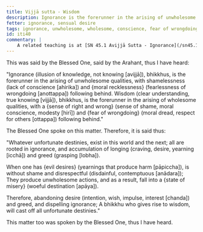 ```yaml
---
title: Vijjā sutta - Wisdom
description: Ignorance is the forerunner in the arising of unwholesome qualities, and wisdom is the forerunner in the arising of wholesome qualities.
fetter: ignorance, sensual desire
tags: ignorance, unwholesome, wholesome, conscience, fear of wrongdoing, wisdom, sense of shame, respect, craving, greed, grasping, shamelessness, moral recklessness, iti, iti28-49
id: iti40
commentary: |
    A related teaching is at [SN 45.1 Avijjā Sutta - Ignorance](/sn45.1).
---
```


This was said by the Blessed One, said by the Arahant, thus I have heard:

"Ignorance (illusion of knowledge, not knowing [avijjā]), bhikkhus, is the forerunner in the arising of unwholesome qualities, with shamelessness (lack of conscience [ahirika]) and \{moral recklessness} (fearlessness of wrongdoing [anottappa]) following behind. Wisdom (clear understanding, true knowing [vijjā]), bhikkhus, is the forerunner in the arising of wholesome qualities, with a \{sense of right and wrong} (sense of shame, moral conscience, modesty [hirī]) and \{fear of wrongdoing} (moral dread, respect for others [ottappa]) following behind."

The Blessed One spoke on this matter. Therefore, it is said thus:

"Whatever unfortunate destinies,
exist in this world and the next;
all are rooted in ignorance,
and accumulation of longing (craving, desire, yearning [icchā]) and greed (grasping [lobha]).

When one has \{evil desires} (yearnings that produce harm [pāpiccha]),
is without shame and disrespectful (disdainful, contemptuous [anādara]);
They produce unwholesome actions,
and as a result, fall into a \{state of misery} (woeful destination [apāya]).

Therefore, abandoning desire (intention, wish, impulse, interest [chanda]) and greed,
and dispelling ignorance;
A bhikkhu who gives rise to wisdom,
will cast off all unfortunate destinies."

This matter too was spoken by the Blessed One, thus I have heard.